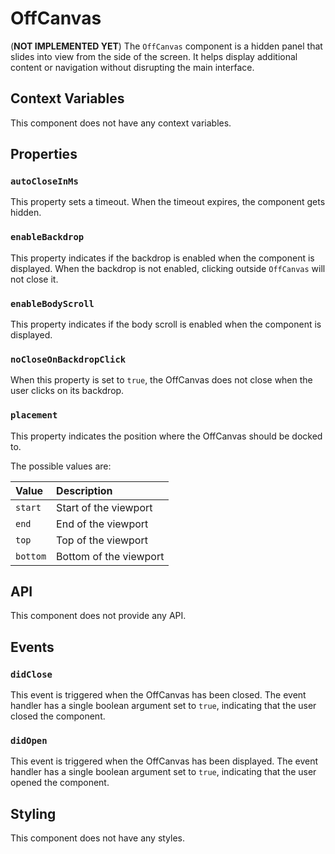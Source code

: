 # OffCanvas

(**NOT IMPLEMENTED YET**) The `OffCanvas` component is a hidden panel that slides into view from the side of the screen. It helps display additional content or navigation without disrupting the main interface.

## Context Variables

This component does not have any context variables.

## Properties

### `autoCloseInMs`

This property sets a timeout. When the timeout expires, the component gets hidden.

### `enableBackdrop`

This property indicates if the backdrop is enabled when the component is displayed. When the backdrop is not enabled, clicking outside `OffCanvas` will not close it.

### `enableBodyScroll`

This property indicates if the body scroll is enabled when the component is displayed.

### `noCloseOnBackdropClick`

When this property is set to `true`, the OffCanvas does not close when the user clicks on its backdrop.

### `placement`

This property indicates the position where the OffCanvas should be docked to.

The possible values are:

| Value    | Description            |
| :------- | :--------------------- |
| `start`  | Start of the viewport  |
| `end`    | End of the viewport    |
| `top`    | Top of the viewport    |
| `bottom` | Bottom of the viewport |

## API

This component does not provide any API.

## Events

### `didClose`

This event is triggered when the OffCanvas has been closed. The event handler has a single boolean argument set to `true`, indicating that the user closed the component.

### `didOpen`

This event is triggered when the OffCanvas has been displayed. The event handler has a single boolean argument set to `true`, indicating that the user opened the component.

## Styling

This component does not have any styles.
